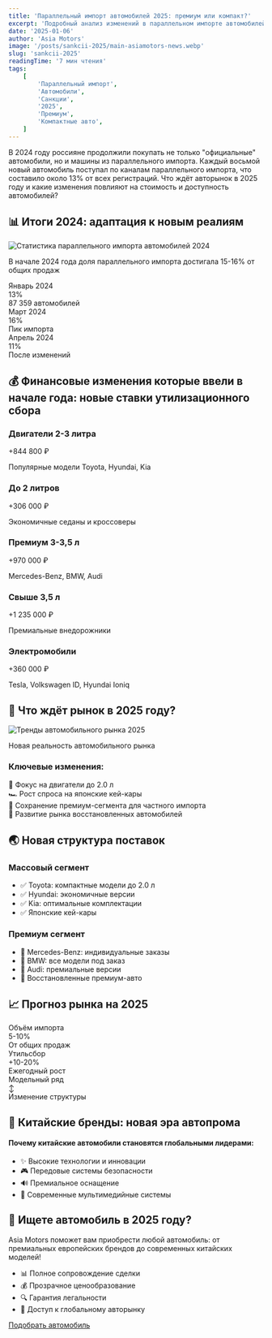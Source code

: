 ```yaml
---
title: 'Параллельный импорт автомобилей 2025: премиум или компакт?'
excerpt: 'Подробный анализ изменений в параллельном импорте автомобилей в 2025 году: новые правила, тенденции рынка и прогнозы экспертов'
date: '2025-01-06'
author: 'Asia Motors'
image: '/posts/sankcii-2025/main-asiamotors-news.webp'
slug: 'sankcii-2025'
readingTime: '7 мин чтения'
tags:
    [
        'Параллельный импорт',
        'Автомобили',
        'Санкции',
        '2025',
        'Премиум',
        'Компактные авто',
    ]
---
```


<div class="intro-block">
    <p class="intro-text">
        В 2024 году россияне продолжили покупать не только "официальные"
        автомобили, но и машины из параллельного импорта. Каждый восьмой новый
        автомобиль поступал по каналам параллельного импорта, что составило
        около 13% от всех регистраций. Что ждёт авторынок в 2025 году и какие
        изменения повлияют на стоимость и доступность автомобилей?
    </p>
</div>

## 📊 Итоги 2024: адаптация к новым реалиям

<div class="image-container">
    <img
        src="/posts/sankcii-2025/statistics.webp"
        alt="Статистика параллельного импорта автомобилей 2024"
        className="full-width-image"
    />
    <p class="image-caption">
        В начале 2024 года доля параллельного импорта достигала 15-16% от общих
        продаж
    </p>
</div>

<div class="features-grid">
    <div class="feature-card">
        <div class="feature-title">Январь 2024</div>
        <div class="feature-value">13%</div>
        <div class="feature-description">87 359 автомобилей</div>
    </div>
    <div class="feature-card">
        <div class="feature-title">Март 2024</div>
        <div class="feature-value">16%</div>
        <div class="feature-description">Пик импорта</div>
    </div>
    <div class="feature-card">
        <div class="feature-title">Апрель 2024</div>
        <div class="feature-value">11%</div>
        <div class="feature-description">После изменений</div>
    </div>
</div>

## 💰 Финансовые изменения которые ввели в начале года: новые ставки утилизационного сбора

<div class="features-grid__cherry">
    <div class="advantage-item">
        <h3>Двигатели 2-3 литра</h3>
        <div class="feature-value">+844 800 ₽</div>
        <p class="feature-item-spec">Популярные модели Toyota, Hyundai, Kia</p>
    </div>
    <div class="advantage-item">
        <h3>До 2 литров</h3>
        <div class="feature-value">+306 000 ₽</div>
        <p class="feature-item-spec">Экономичные седаны и кроссоверы</p>
    </div>
    <div class="advantage-item">
        <h3>Премиум 3-3,5 л</h3>
        <div class="feature-value">+970 000 ₽</div>
        <p class="feature-item-spec">Mercedes-Benz, BMW, Audi</p>
    </div>
</div>

<div class="features-grid__cherry">
    <div class="advantage-item">
        <h3>Свыше 3,5 л</h3>
        <div class="feature-value">+1 235 000 ₽</div>
        <p class="feature-item-spec">Премиальные внедорожники</p>
    </div>
    <div class="advantage-item">
        <h3>Электромобили</h3>
        <div class="feature-value">+360 000 ₽</div>
        <p class="feature-item-spec">Tesla, Volkswagen ID, Hyundai Ioniq</p>
    </div>
</div>

## 🔮 Что ждёт рынок в 2025 году?

<div class="image-container">
    <img
        src="/posts/sankcii-2025/ls7.webp"
        alt="Тренды автомобильного рынка 2025"
        className="full-width-image"
    />
    <p class="image-caption">Новая реальность автомобильного рынка</p>
</div>

<div class="features-box">
    <h3>Ключевые изменения:</h3>
    <div class="features-list">
        <div class="feature-item">🚗 Фокус на двигатели до 2.0 л</div>
        <div class="feature-item">🏎️ Рост спроса на японские кей-кары</div>
        <div class="feature-item">
            👑 Сохранение премиум-сегмента для частного импорта
        </div>
        <div class="feature-item">
            🔄 Развитие рынка восстановленных автомобилей
        </div>
    </div>
</div>

## 🌏 Новая структура поставок

<div class="pros-cons-grid">
    <div class="pros-card">
        <h3>Массовый сегмент</h3>
        <ul>
            <li>✅ Toyota: компактные модели до 2.0 л</li>
            <li>✅ Hyundai: экономичные версии</li>
            <li>✅ Kia: оптимальные комплектации</li>
            <li>✅ Японские кей-кары</li>
        </ul>
    </div>
    <div class="pros-card">
        <h3>Премиум сегмент</h3>
        <ul>
            <li>💎 Mercedes-Benz: индивидуальные заказы</li>
            <li>💎 BMW: все модели под заказ</li>
            <li>💎 Audi: премиальные версии</li>
            <li>💎 Восстановленные премиум-авто</li>
        </ul>
    </div>
</div>

## 📈 Прогноз рынка на 2025

<div class="features-grid">
    <div class="feature-card">
        <div class="feature-title">Объём импорта</div>
        <div class="feature-value">5-10%</div>
        <div class="feature-description">От общих продаж</div>
    </div>
    <div class="feature-card">
        <div class="feature-title">Утильсбор</div>
        <div class="feature-value">+10-20%</div>
        <div class="feature-description">Ежегодный рост</div>
    </div>
    <div class="feature-card">
        <div class="feature-title">Модельный ряд</div>
        <div class="feature-value">↕️</div>
        <div class="feature-description">Изменение структуры</div>
    </div>
</div>

## 🌟 Китайские бренды: новая эра автопрома

<div class="advantages-card">
    <h4>Почему китайские автомобили становятся глобальными лидерами:</h4>
    <ul>
        <li>✨ Высокие технологии и инновации</li>
        <li>🎮 Передовые системы безопасности</li>
        <li>🔊 Премиальное оснащение</li>
        <li>📱 Современные мультимедийные системы</li>
    </ul>
</div>

<div class="cta-box">
    <h2>🚗 Ищете автомобиль в 2025 году?</h2>
    <p>
        Asia Motors поможет вам приобрести любой автомобиль: от премиальных
        европейских брендов до современных китайских моделей!
    </p>
    <ul class="specs-list specs-list__no-dot">
        <li>📊 Полное сопровождение сделки</li>
        <li>💰 Прозрачное ценообразование</li>
        <li>🔍 Гарантия легальности</li>
        <li>🌟 Доступ к глобальному авторынку</li>
    </ul>
    <a href="/contacts" class="cta-button">
        Подобрать автомобиль
    </a>
</div>
